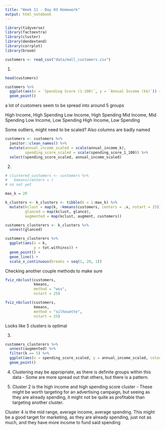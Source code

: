 ```yaml
---
title: "Week 11 - Day 03 Homework"
output: html_notebook
---
```


```r
library(tidyverse)
library(factoextra)
library(cluster)
library(dendextend)
library(corrplot)
library(broom)

customers <- read_csv("data/mall_customers.csv")
```

1.
```r
head(customers)
```
```r
customers %>% 
  ggplot(aes(x = `Spending Score (1-100)`, y = `Annual Income (k$)`)) +
  geom_point()
```
 a lot of customers seem to be spread into around 5 groups
 
 High Income, High Spending
 Low Income, High Spending
 Mid Income, Mid Spending
 Low Income, Low Spending
 High Income, Low Spending
 
Some outliers, might need to be scaled?
Also columns are badly named

```r
customers <- customers %>% 
  janitor::clean_names() %>% 
  mutate(annual_income_scaled = scale(annual_income_k),
         spending_score_scaled = scale(spending_score_1_100)) %>% 
  select(spending_score_scaled, annual_income_scaled)
```

2.
```r
# clustered_customers <- customers %>% 
#   kmeans(centers = )
# no not yet
```

```r
max_k = 20

k_clusters <- k_clusters <- tibble(k = 1:max_k) %>% 
  mutate(kclust = map(k, ~kmeans(customers, centers = .x, nstart = 25)),
         glanced = map(kclust, glance),
         augmented = map(kclust, augment, customers))

customers_clusterers <- k_clusters %>% 
  unnest(glanced)
```

```r
customers_clusterers %>% 
  ggplot(aes(x = k,
             y = tot.withinss)) +
  geom_point() +
  geom_line() +
  scale_x_continuous(breaks = seq(1, 20, 1))
```
 Checking another couple methods to make sure
```r
fviz_nbclust(customers,
             kmeans,
             method = "wss",
             nstart = 25)

fviz_nbclust(customers,
             kmeans,
             method = "silhouette",
             nstart = 25)
```
 
Looks like 5 clusters is optimal

3.
```r
customers_clusterers %>% 
  unnest(augmented) %>% 
  filter(k == 5) %>% 
  ggplot(aes(x = spending_score_scaled, y = annual_income_scaled, colour = .cluster)) +
  geom_point()
```

4.
Clustering may be appropriate, as there is definite groups within this data - Some are more spread out that others, but there is a pattern.

5.
Cluster 2 is the high income and high spending score cluster - These might be worth targeting for an advertising campaign, but seeing as they are already spending, it might not be quite as profitable than targeting another cluster. 

Cluster 4 is the mid range, average income, average spending. This might be a good target for marketing, as they are already spending, just not as much, and they have more income to fund said spending